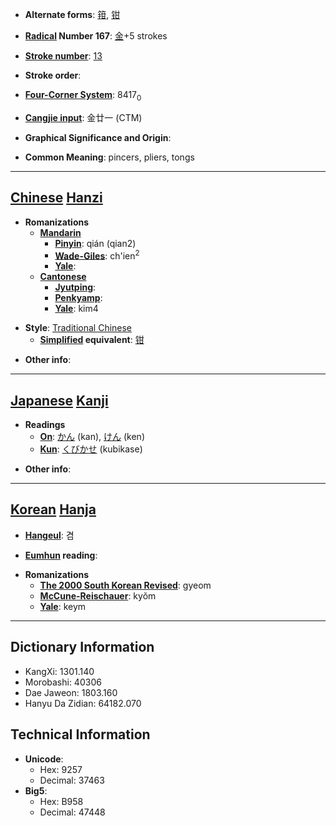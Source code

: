 * '''Alternate forms''': [[箝]], [[钳]]

* '''[[Wiktionary:Chinese radical index| Radical]] Number 167''': [[Wiktionary:Chinese radical index 金|金]]+5 strokes

* '''[[Wiktionary:Chinese total strokes index|Stroke number]]''': [[Wiktionary:Chinese total strokes index 13|13]]

* '''Stroke order''': 

* '''[[Wiktionary:Chinese four corner index|Four-Corner System]]''': 8417<sub>0</sub>

* '''[[Wiktionary:Chinese Cangjie index|Cangjie input]]''': 金廿一 (CTM)

* '''Graphical Significance and Origin''': 

* '''Common Meaning''': pincers, pliers, tongs

----

== [[Chinese]] [[Hanzi]] ==

* '''Romanizations'''
** '''[[Mandarin]]'''
*** '''[[Pinyin]]''': qián (qian2)
*** '''[[Wade-Giles]]''': ch'ien<sup>2</sup>
*** '''[[Yale]]''': 
** '''[[Cantonese]]'''
*** '''[[Jyutping]]''':
*** '''[[Penkyamp]]''': 
*** '''[[Yale]]''': kim4

* '''Style''': [[Traditional Chinese]] 
** '''[[Simplified Chinese|Simplified]] equivalent''': [[钳]]

* '''Other info''': 

----

== [[Japanese]] [[Kanji]] ==

* '''Readings'''
** '''[[On]]''': [[かん]] (kan), [[けん]] (ken)
** '''[[Kun]]''': [[くびかせ]] (kubikase)

* '''Other info''':  

----

== [[Korean]] [[Hanja]] ==

* '''[[Hangeul]]''': 겸

* '''[[Eumhun]] reading''': 

* '''Romanizations'''
** '''[[The 2000 South Korean Revised Romanization|The 2000 South Korean Revised]]''': gyeom
** '''[[McCune-Reischauer]]''': kyŏm
** '''[[Yale]]''': keym

----

== Dictionary Information ==

* KangXi: 1301.140
* Morobashi: 40306
* Dae Jaweon: 1803.160
* Hanyu Da Zidian: 64182.070

== Technical Information ==

* '''Unicode''':
** Hex: 9257
** Decimal: 37463
* '''Big5''':
** Hex: B958
** Decimal: 47448